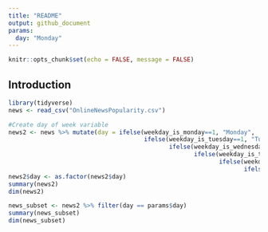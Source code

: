```yaml
---
title: "README"
output: github_document
params:
  day: "Monday"
---
```


```r
knitr::opts_chunk$set(echo = FALSE, message = FALSE)
```

## Introduction

```r
library(tidyverse)
news <- read_csv("OnlineNewsPopularity.csv")
```

```r
#Create day of week variable
news2 <- news %>% mutate(day = ifelse(weekday_is_monday==1, "Monday", 
                                      ifelse(weekday_is_tuesday==1, "Tuesday",
                                             ifelse(weekday_is_wednesday==1, "Wednesday", 
                                                    ifelse(weekday_is_thursday==1, "Thursday",
                                                           ifelse(weekday_is_friday==1, "Friday",
                                                                  ifelse(weekday_is_saturday==1, "Saturday", "Sunday")))))))
news2$day <- as.factor(news2$day)
summary(news2)
dim(news2)
```


```r
news_subset <- news2 %>% filter(day == params$day)
summary(news_subset)
dim(news_subset)
```



